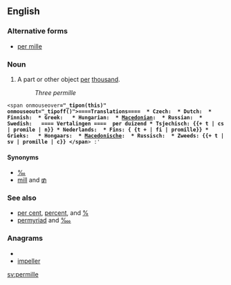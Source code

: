 {{wikipedia}}
==English==

===Alternative forms===
* [[per mille]]

===Noun===
{{en-noun|permille}}

# A part or other object [[per]] [[thousand]].
#: ''Three permille''

 <span onmouseover'''="_tipon(this)" onmouseout="_tipoff()"><span class="google-src-text" style="direction: ltr; text-align: left">====Translations==== {{trans-top|per thousand}} * Czech: {{t+|cs|promile|n}} * Dutch: {{t-|nl|promille}} * Finnish: {{t+|fi|promille}} * Greek: {{t|el|τοις χιλίοις}} {{trans-mid}} * Hungarian: {{t|hu|ezrelék}} * [[Macedonian]]: {{t|mk|промил|m|tr=promíl}} * Russian: {{t|ru|промилле|tr=promille}} * Swedish: {{t+|sv|promille|c}} {{trans-bottom}}</span> ==== Vertalingen ==== {{trans-top |}} per duizend * Tsjechisch: {{+ t | cs | promile | n}} * Nederlands: {{t-| nl | promille}} * Fins: { {t + | fi | promille}} * Grieks: {{t | el | τοις χιλίοις}} {{trans-mid}} * Hongaars: {{t | HU | ezrelék}} * [[Macedonische]]: {{t | mk | промил | m | tr = promíl}} * Russisch: {{t | ru | промилле | tr = promille}} * Zweeds: {{+ t | sv | promille | c}} {{trans-bottom}}</span'''> :'

====Synonyms====
* [[‰]]
* [[mill#Etymology 2|mill]] and [[₥]]

===See also===
* [[per cent]], [[percent]], and [[%]]
* [[permyriad]] and [[‱]]

===Anagrams===
* {{alphagram|eeillmpr}}
* [[impeller#English|impeller]]

[[sv:permille]]